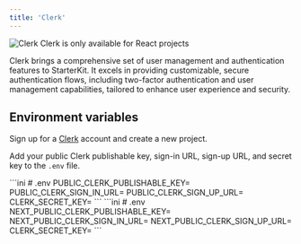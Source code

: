 ```yaml
---
title: 'Clerk'
---
```


<img src="/images/clerk.png" alt="Clerk" />

<Note>
  Clerk is only available for React projects
</Note>

Clerk brings a comprehensive set of user management and authentication features to StarterKit. It excels in providing customizable, secure authentication flows, including two-factor authentication and user management capabilities, tailored to enhance user experience and security.

## Environment variables

Sign up for a <a href="https://clerk.com" target="_blank">Clerk</a> account and create a new project.

Add your public Clerk publishable key, sign-in URL, sign-up URL, and secret key to the `.env` file.

<Tabs>
  <Tab title="Astro">
    ```ini
    # .env
    PUBLIC_CLERK_PUBLISHABLE_KEY=
    PUBLIC_CLERK_SIGN_IN_URL=
    PUBLIC_CLERK_SIGN_UP_URL=
    CLERK_SECRET_KEY=
    ```
  </Tab>

  <Tab title="Next.js">
    ```ini
    # .env
    NEXT_PUBLIC_CLERK_PUBLISHABLE_KEY=
    NEXT_PUBLIC_CLERK_SIGN_IN_URL=
    NEXT_PUBLIC_CLERK_SIGN_UP_URL=
    CLERK_SECRET_KEY=
    ```
  </Tab>
</Tabs>
